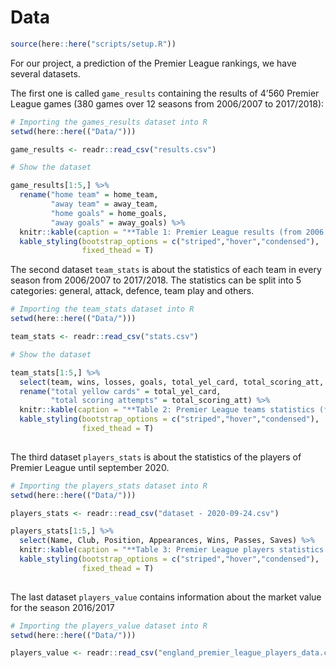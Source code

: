 # Data

```r
source(here::here("scripts/setup.R"))
```

For our project, a prediction of the Premier League rankings, we have several datasets.

The first one is called `game_results` containing the results of 4'560 Premier League games (380 games over 12 seasons from 2006/2007 to 2017/2018):


```r
# Importing the games_results dataset into R
setwd(here::here(("Data/")))

game_results <- readr::read_csv("results.csv")
```

```r
# Show the dataset

game_results[1:5,] %>% 
  rename("home team" = home_team,
         "away team" = away_team,
         "home goals" = home_goals,
         "away goals" = away_goals) %>% 
  knitr::kable(caption = "**Table 1: Premier League results (from 2006 to 2018)**") %>% 
  kable_styling(bootstrap_options = c("striped","hover","condensed"),
                fixed_thead = T)
```

The second dataset `team_stats` is about the statistics of each team in every season from 2006/2007 to 2017/2018. The statistics can be split into 5 categories: general, attack, defence, team play and others.

```r
# Importing the team_stats dataset into R
setwd(here::here(("Data/")))

team_stats <- readr::read_csv("stats.csv")
```

```r
# Show the dataset

team_stats[1:5,] %>% 
  select(team, wins, losses, goals, total_yel_card, total_scoring_att, saves, season) %>% 
  rename("total yellow cards" = total_yel_card,
         "total scoring attempts" = total_scoring_att) %>% 
  knitr::kable(caption = "**Table 2: Premier League teams statistics (from 2006 to 2018)**") %>% 
  kable_styling(bootstrap_options = c("striped","hover","condensed"),
                fixed_thead = T)
  
```

The third dataset `players_stats` is about the statistics of the players of Premier League until september 2020.

```r
# Importing the players_stats dataset into R
setwd(here::here(("Data/")))

players_stats <- readr::read_csv("dataset - 2020-09-24.csv")
```

```r
players_stats[1:5,] %>% 
  select(Name, Club, Position, Appearances, Wins, Passes, Saves) %>% 
  knitr::kable(caption = "**Table 3: Premier League players statistics (until 2020)**") %>% 
  kable_styling(bootstrap_options = c("striped","hover","condensed"),
                fixed_thead = T)
  
```

The last dataset `players_value` contains information about the market value for the season 2016/2017

```r
# Importing the players_value dataset into R
setwd(here::here(("Data/")))

players_value <- readr::read_csv("england_premier_league_players_data.csv")
```

```r

```


